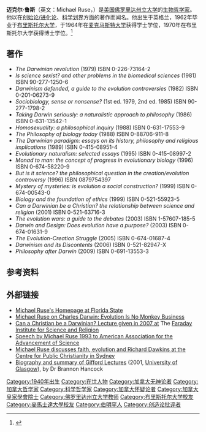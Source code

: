 '''迈克尔·鲁斯'''（英文：Michael Ruse，{{Bd|1940年|6月21日（英国伯明翰）}}）是[[美国|美国]][[佛罗里达州立大学|佛罗里达州立大学]]的[[生物哲学|生物哲学家]]。他以在[[创造论与科学|创始论/进化论]]、[[科学划界|科学划界]]方面的著作而闻名。他出生于英格兰，1962年毕业于[[布里斯托尔大学|布里斯托尔大学]]，于1964年在[[麦克马斯特大学|麦克马斯特大学]]获得学士学位，1970年在布里斯托尔大学获得博士学位。<ref>{{Cite web |url=http://blog.beliefnet.com/scienceandthesacred/2009/08/why-i-think-the-new-atheists-are-a-bloody-disaster.html |title=存档副本 |access-date=2011-08-16 |archive-date=2013-09-28 |archive-url=https://web.archive.org/web/20130928213248/http://blog.beliefnet.com/scienceandthesacred/2009/08/why-i-think-the-new-atheists-are-a-bloody-disaster.html |dead-url=no }}</ref>

==著作==
*''The Darwinian revolution'' (1979) ISBN 0-226-73164-2
*''Is science sexist? and other problems in the biomedical sciences'' (1981) ISBN 90-277-1250-6
*''Darwinism defended, a guide to the evolution controversies'' (1982) ISBN 0-201-06273-9
*''Sociobiology, sense or nonsense?'' (1st ed. 1979, 2nd ed. 1985) ISBN 90-277-1798-2
*''Taking Darwin seriously: a naturalistic approach to philosophy'' (1986) ISBN 0-631-13542-1
*''Homosexuality: a philosophical inquiry'' (1988) ISBN 0-631-17553-9
*''The Philosophy of biology today'' (1988) ISBN 0-88706-911-8
*''The Darwinian paradigm: essays on its history, philosophy and religious implications'' (1989) ISBN 0-415-08951-4
*''Evolutionary naturalism: selected essays'' (1995) ISBN 0-415-08997-2
*''Monad to man: the concept of progress in evolutionary biology'' (1996) ISBN 0-674-58220-9
*''But is it science? the philosophical question in the creation/evolution controversy'' (1996) ISBN 0879754397
*''Mystery of mysteries: is evolution a social construction?'' (1999) ISBN 0-674-00543-0
*''Biology and the foundation of ethics'' (1999) ISBN 0-521-55923-5
*''Can a Darwinian be a Christian? the relationship between science and religion'' (2001) ISBN 0-521-63716-3
*''The evolution wars: a guide to the debates'' (2003) ISBN 1-57607-185-5
*''Darwin and Design: Does evolution have a purpose?'' (2003) ISBN 0-674-01631-9
*''The Evolution-Creation Struggle'' (2005) ISBN 0-674-01687-4
*''Darwinism and its Discontents'' (2006) ISBN 0-521-82947-X
*''Philosophy after Darwin'' (2009) ISBN 0-691-13553-3

==参考资料==
<references/>

==外部链接==
*[https://web.archive.org/web/20120310204846/http://philosophy.fsu.edu/content/view/full/35805 Michael Ruse's Homepage at Florida State]
*[https://web.archive.org/web/20120228232304/http://simplycharly.com/darwin/michael_ruse_interview.htm Michael Ruse on Charles Darwin: Evolution Is No Monkey Business]
*[https://web.archive.org/web/20081216231416/http://www.st-edmunds.cam.ac.uk/faraday/resources/Short%20Course%207/FAR144%20Michael%20Ruse.mp3 Can a Christian be a Darwinian? Lecture given in 2007 at] The [[Faraday_Institute_for_Science_and_Religion|Faraday Institute for Science and Religion]]
*[http://www.leaderu.com/orgs/arn/orpages/or151/mr93tran.htm Speech by Michael Ruse 1993 to American Association for the Advancement of Science] {{Wayback|url=http://www.leaderu.com/orgs/arn/orpages/or151/mr93tran.htm |date=20160303174748 }}
*[https://web.archive.org/web/20120307231604/http://publicchristianity.org/rusevids.html Michael Ruse discusses faith, evolution and Richard Dawkins at the Centre for Public Christianity in Sydney]
*[http://www.giffordlectures.org/Author.asp?AuthorID=248 Biography and summary of Gifford Lectures] {{Wayback|url=http://www.giffordlectures.org/Author.asp?AuthorID=248 |date=20140723190616 }} (2001, [[University_of_Glasgow|University of Glasgow]]), by Dr Brannon Hancock

{{Authority control}}
{{DEFAULTSORT:Ruse, Michael}}
[[Category:1940年出生|Category:1940年出生]]
[[Category:在世人物|Category:在世人物]]
[[Category:加拿大无神论者|Category:加拿大无神论者]]
[[Category:加拿大哲学家|Category:加拿大哲学家]]
[[Category:科学哲学家|Category:科学哲学家]]
[[Category:加拿大怀疑论者|Category:加拿大怀疑论者]]
[[Category:加拿大皇家學會院士|Category:加拿大皇家學會院士]]
[[Category:佛罗里达州立大学教师|Category:佛罗里达州立大学教师]]
[[Category:布里斯托尔大学校友|Category:布里斯托尔大学校友]]
[[Category:麥馬士達大學校友|Category:麥馬士達大學校友]]
[[Category:伯明罕人|Category:伯明罕人]]
[[Category:创造论批评者|Category:创造论批评者]]